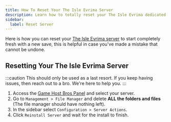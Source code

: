 ```yaml
---
title: How To Reset Your The Isle Evrima Server
description: Learn how to totally reset your The Isle Evrima dedicated server.
sidebar:
  label: Reset Server
---
```


Here is how you can reset your [The Isle Evrima server](https://www.gamehostbros.com/the-isle-evrima-server-hosting/) to start completely fresh with a new save, this is helpful in case you've made a mistake that cannot be undone.

## Resetting Your The Isle Evrima Server

:::caution
This should only be used as a last resort. If you keep having issues, then reach out to a bro. We're here to help you.
:::

<Steps>

1. Access the [Game Host Bros Panel](https://panel.gamehostbros.com/) and select your server.
2. Go to `Management > File Manager` and delete **ALL the folders and files** (The file manager should have nothing left).
3. In the sidebar select `Configuration > Server Actions`.
4. Click `Reinstall Server` and wait for the install to finish.
</Steps>